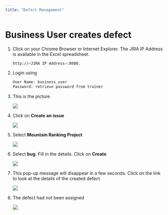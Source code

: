 ```yaml
---
title: "Defect Management"
---
```


# Business User creates defect

1.  Click on your Chrome Browser or Internet Explorer.   The JIRA IP Address is available in the Excel spreadsheet.

    ```bash
    http://<JIRA IP Address>:8080. 

2.  Login using

    ```bash
    User Name: business_user
    Password: retrieve password from trainer

3.  This is the picture

    ![](images/cicd_lab9.png) 

4.  Click on **Create an issue**

    ![](images/cicd_lab10.png) 

5.  Select **Mountain Ranking Project**

    ![](images/cicd_lab11.png) 

6.  Select **bug**.  Fill in the details.  Click on **Create**

    ![](images/cicd_lab12.png) 

7.  This pop-up message will disappear in a few seconds.  Click on the link to look at the details of the created defect  

    ![](images/cicd_lab13.png) 

8.  The defect had not been assigned

    ![](images/cicd_lab14.png) 

